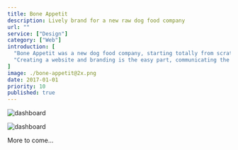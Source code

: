 ```yaml
---
title: Bone Appetit
description: Lively brand for a new raw dog food company
url: ""
service: ["Design"]
category: ["Web"]
introduction: [
  "Bone Appetit was a new dog food company, starting totally from scratch. They needed a website & branding that would get the company into a position to begin taking subscriptions.",
  "Creating a website and branding is the easy part, communicating the main selling points of the product, whilst providing important information around the benefits of raw dog food and building trust with pet owners, is the challenge."
]
image: ./bone-appetit@2x.png
date: 2017-01-01
priority: 10
published: true
---
```


<div className="scroll scroll-offset flex items-start full -mb-16 -ml-1 md:-ml-8">
<Screen device="small">

  ![dashboard](./mobile/home-01@2x.png)

</Screen>
<Screen device="medium">

  ![dashboard](./desktop/home-01@2x.jpg)

</Screen>
</div>

<div className="content text-center pt-64 pb-24 font-bold text-f3">
More to come…
</div>
